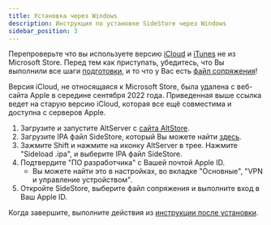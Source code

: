 ```yaml
---
title: Установка через Windows
description: Инструкция по установке SideStore через Windows
sidebar_position: 3
---
```


Перепроверьте что вы используете версию [iCloud](https://updates.cdn-apple.com/2020/windows/001-39935-20200911-1A70AA56-F448-11EA-8CC0-99D41950005E/iCloudSetup.exe) и [iTunes](https://support.apple.com/en-us/HT210384) не из Microsoft Store. Перед тем как приступать, убедитесь, что Вы выполнили все шаги [подготовки](prerequisites), и то что у Вас есть [файл сопряжения](pairing-file)!

Версия iCloud, не относящаяся к Microsoft Store, была удалена с веб-сайта Apple в середине сентября 2022 года. Приведенная выше ссылка ведет на старую версию iCloud, которая все ещё совместима и доступна с серверов Apple.

1. Загрузите и запустите AltServer с [сайта AltStore](https://altstore.io/).
2. Загрузите IPA файл SideStore, который Вы можете найти [здесь](https://github.com/sidestore/sidestore/releases/latest/download/sidestore.ipa).
3. Зажмите Shift и нажмите на иконку AltServer в трее. Нажмите "Sideload .ipa", и выберите IPA файл SideStore.
4. Подтвердите "ПО разработчика" с Вашей почтой Apple ID.
    * Вы можете найти это в настройках, во вкладке "Основные", "VPN и управление устройством".
5. Откройте SideStore, выберите файл сопряжения и выполните вход в Ваш Apple ID.

Когда завершите, выполните действия из [инструкции после установки](post-install).

